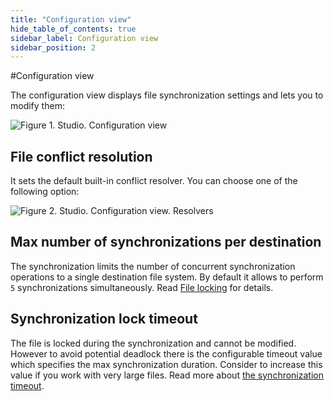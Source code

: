 ```yaml
---
title: "Configuration view"
hide_table_of_contents: true
sidebar_label: Configuration view
sidebar_position: 2
---
```



#Configuration view

The configuration view displays file synchronization settings and lets you to modify them:

![Figure 1. Studio. Configuration view](./assets/configuration-view.png)  

## File conflict resolution

It sets the default built-in conflict resolver. You can choose one of the following option:

![Figure 2. Studio. Configuration view. Resolvers](./assets/configuration-view-resolvers.png)  

## Max number of synchronizations per destination

The synchronization limits the number of concurrent synchronization operations to a single destination file system. By default it allows
to perform `5` synchronizations simultaneously. Read [File locking](../../synchronization/how-it-works.mdx#file-locking-and-synchronization-timeout) for details.

## Synchronization lock timeout

The file is locked during the synchronization and cannot be modified. However to avoid potential deadlock there is the configurable timeout value
which specifies the max synchronization duration. Consider to increase this value if you work with very large files.
Read more about [the synchronization timeout](../../synchronization/how-it-works.mdx#file-locking-and-synchronization-timeout).

